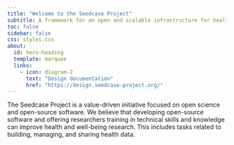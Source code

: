 ```yaml
---
title: "Welcome to the Seedcase Project"
subtitle: A framework for an open and scalable infrastructure for health data
toc: false
sidebar: false
css: styles.css
about:
  id: hero-heading
  template: marquee
  links: 
    - icon: diagram-2
      text: "Design documentation"
      href: "https://design.seedcase-project.org/"
---
```


:::{#hero-heading}

The Seedcase Project is a value-driven initiative focused on open science and open-source software. We believe that developing open-source software and offering researchers training in technical skills and knowledge can improve health and well-being research. This includes tasks related to building, managing, and sharing health data.

:::

<!-- TODO: List overview of purposes/principles here? -->
